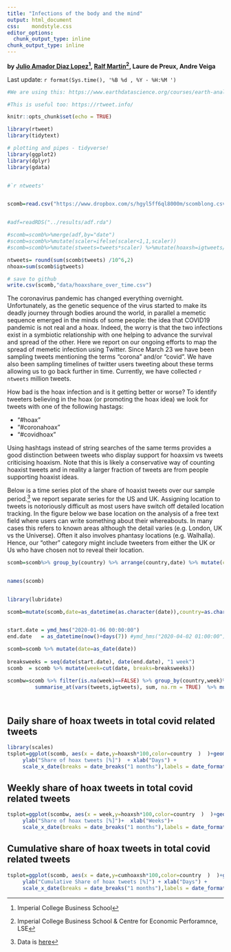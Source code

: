 ```yaml
---
title: "Infections of the body and the mind"
output: html_document
css:    mondstyle.css
editor_options: 
  chunk_output_type: inline
chunk_output_type: inline
---
```


**by [Julio Amador Diaz Lopez](https://www.imperial.ac.uk/people/j.amador)^[Imperial College Business School], [Ralf Martin](https://www.imperial.ac.uk/people/r.martin)^[Imperial College Business School  & Centre for Economic Perforamnce, LSE], Laure de Preux, Andre Veiga** 


<!--html_preserve-->
  <!-- Global site tag (gtag.js) - Google Analytics -->
  <script async src="https://www.googletagmanager.com/gtag/js?id=UA-3928947-4"></script>
  <script>
    window.dataLayer = window.dataLayer || [];
    function gtag(){dataLayer.push(arguments);}
    gtag('js', new Date());
  
    gtag('config', 'UA-3928947-4');
  </script>
<!--/html_preserve-->


Last update:  `r format(Sys.time(), '%B %d , %Y - %H:%M ')`

```r
#We are using this: https://www.earthdatascience.org/courses/earth-analytics/get-data-using-apis/use-twitter-api-r/

#This is useful too: https://rtweet.info/

```


```r
knitr::opts_chunk$set(echo = TRUE)

library(rtweet)
library(tidytext)

# plotting and pipes - tidyverse!
library(ggplot2)
library(dplyr)
library(gdata)



```





```r
#`r ntweets'


scomb=read.csv("https://www.dropbox.com/s/hgyl5ff6ql8000m/scomblong.csv?dl=1")


#adf=readRDS("../results/adf.rda")

#scomb=scomb%>%merge(adf,by="date")
#scomb=scomb%>%mutate(scaler=ifelse(scaler<1,1,scaler))
#scomb=scomb%>%mutate(stweets=tweets*scaler) %>%mutate(hoaxsh=igtweets/tweets)

ntweets= round(sum(scomb$tweets) /10^6,2)
nhoax=sum(scomb$igtweets)

# save to github
write.csv(scomb,"data/hoaxshare_over_time.csv")

```



The coronavirus pandemic has changed everything overnight. Unfortunately, as the genetic sequence of the virus started to make its deadly journey through bodies around the world, in parallel a memetic sequence emerged in the minds of some people: the idea that COVID19 pandemic is not real and a hoax. Indeed, the worry is that the two infections exist in a symbiotic relationship with one helping to advance the survival and spread of the other. Here we report on our ongoing efforts to map the spread of memetic infection using Twitter. Since March 23 we have been sampling tweets mentioning the terms “corona” and/or “covid”. We have also been sampling timelines of twitter users tweeting about these terms allowing us to go back further in time. Currently, we have collected   `r ntweets` million  tweets.


How bad is the hoax infection and is it getting better or worse? To identify tweeters believing in the hoax (or promoting the hoax idea) we look for tweets with one of the following hastags:

- "#hoax"
- "#coronahoax"
- "#covidhoax"


Using hashtags instead of string searches of the same terms provides a good distinction between tweets who display support for hoaxsim vs tweets criticising hoaxism. Note that this is likely a conservative way of counting hoaxist tweets and in reality a larger fraction of tweets are from people supporting hoaxist ideas.

Below is a time series plot of the share of hoaxist tweets over our sample period.^[ Data is
[here](https://mondpanther.github.io/memonomics.github.io/data/hoaxshare_over_time.csv)]
 we report separate series for the US and UK. Assigning location to tweets is notoriously difficult as most users have switch off detailed location tracking. In the figure below we base location on the analysis of a free text field where users can write something about their whereabouts. In many cases this refers to known areas although the detail varies (e.g. London, UK vs the Universe). Often it also involves phantasy locations (e.g. Walhalla). Hence, our "other" category might include tweeters from either the UK or Us who have chosen not to reveal their location.



```r
scomb=scomb%>% group_by(country) %>% arrange(country,date) %>% mutate(cumtweets=cumsum(tweets),cumigtweets=cumsum(igtweets),cumhoaxsh=cumigtweets/cumtweets,hoaxsh=igtweets/tweets)


names(scomb)


library(lubridate)

scomb=mutate(scomb,date=as_datetime(as.character(date)),country=as.character(country))


start.date = ymd_hms("2020-01-06 00:00:00")
end.date   = as_datetime(now()+days(7)) #ymd_hms("2020-04-02 01:00:00")

scomb=scomb %>% mutate(date=as_date(date))
  
breaksweeks = seq(date(start.date), date(end.date), "1 week")
scomb  = scomb %>% mutate(week=cut(date, breaks=breaksweeks)) 

scombw=scomb %>% filter(is.na(week)==FALSE) %>% group_by(country,week)%>% 
         summarise_at(vars(tweets,igtweets), sum, na.rm = TRUE)  %>% mutate(hoaxsh=igtweets/tweets, week=ymd(as.character(week))) %>% ungroup()
  



```
## Daily share of hoax tweets in total covid related tweets
```r

library(scales)
tsplot=ggplot(scomb, aes(x = date,y=hoaxsh*100,color=country  )  )+geom_line()  + theme_minimal() + xlab("Time") +
     ylab("Share of hoax tweets [%]")  + xlab("Days") +
     scale_x_date(breaks = date_breaks("1 months"),labels = date_format("%m/%y"));tsplot

```

## Weekly share of hoax tweets in total covid related tweets

```r
tsplot=ggplot(scombw, aes(x = week,y=hoaxsh*100,color=country  )  )+geom_line()  + theme_minimal() + xlab("Time") +
     ylab("Share of hoax tweets [%]")+  xlab("Weeks")+
     scale_x_date(breaks = date_breaks("1 months"),labels = date_format("%m/%y"));tsplot

```


## Cumulative share of hoax tweets in total covid related tweets

```r
tsplot=ggplot(scomb, aes(x = date,y=cumhoaxsh*100,color=country  )  )+geom_line()  + theme_minimal() + xlab("Time") +
     ylab("Cumulative Share of hoax tweets [%]") + xlab("Days") +
     scale_x_date(breaks = date_breaks("1 months"),labels = date_format("%m/%y"));tsplot

```





